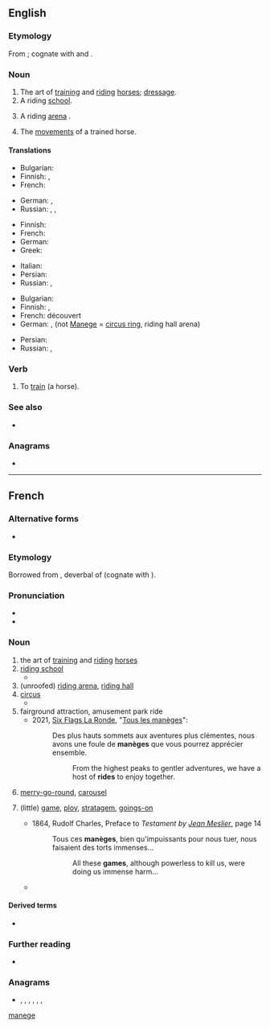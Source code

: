 {{also|manege|Manege|manége}}
==English==

===Etymology===
From {{bor|en|fr|manège}}; cognate with {{cog|fr|manier}} and {{cog|en|manage}}.

===Noun===
{{en-noun|~}}

# The art of [[train]]ing and [[ride|riding]] [[horse]]s; [[dressage]].
# A riding [[school]].
# {{lb|en|UK}} A riding [[arena]] {{gloss|enclosed, but usually unroofed area, in contradistinction to a [[riding hall]]}}.
# The [[movement]]s of a trained horse.

====Translations====
{{trans-top|art}}
* Bulgarian: {{t|bg|ездитно изкуство|n}}
* Finnish: {{t|fi|[[hevonen|hevosten]] [[koulutustaito|koulutus]]- [[ja]] [[ratsastustaito]]}}, {{t+|fi|dresyyri}}
* French: {{t+|fr|manège|m}}
{{trans-mid}}
* German: {{t|de|Dressierkunst|f}}, {{t|de|Reitkunst|f}}
* Russian: {{t|ru|[[иску́сство]] [[верхово́й]] [[езда|езды́]]|n}} {{qualifier|art of riding}}, {{t|ru|[[иску́сство]] [[дрессировка|дрессиро́вки]] [[лошадь|лошаде́й]]|n}} {{qualifier|art of training}}, {{t+|ru|мане́ж|m}}
{{trans-bottom}}

{{trans-top|school}}
* Finnish: {{t|fi|ratsastuskoulu}}
* French: {{t+|fr|manège|m}}
* German: {{t+|de|Reitschule|f}}
* Greek: {{t|el|σχολή ιππασίας|f|sc=Grek}}
{{trans-mid}}
* Italian: {{t+|it|maneggio|m}}
* Persian: {{t+|fa|مانژ|tr=mânež|sc=fa-Arab}}
* Russian: {{t|ru|[[шко́ла]] [[верхово́й]] [[езда|езды́]]|f}}, {{t+|ru|мане́ж|m}}
{{trans-bottom}}

{{trans-top|unroofed arena}}
* Bulgarian: {{t|bg|манеж|m}}
* Finnish: {{t|fi|ratsastuskenttä}}, {{t+|fi|kenttä}} {{q|1=note: {{m|fi|maneesi}} = (indoor) [[riding hall]]}}
* French: {{t+|fr|manège|m}} découvert
* German: {{t|de|Reitplatz}}, {{t|de|Reitbahn}} (not [[Manege]] = [[circus ring]], riding hall arena)
{{trans-mid}}
* Persian: {{t+|fa|مانژ|tr=mânež|sc=fa-Arab}}
* Russian: {{t+|ru|мане́ж|m}}, {{t+|ru|аре́на|f}}
{{trans-bottom}}

===Verb===
{{en-verb}}

# {{lb|en|transitive}} To [[train]] (a horse).

===See also===
* {{l|en|dressage}}

===Anagrams===
* {{anagrams|en|a=aeegmn|Meegan|menage|ménage}}

[[Category:English terms spelled with È|manege]]
{{c|en|Equestrianism}}

----

==French==

===Alternative forms===
* {{alt|fr|manége||obsolete}}

===Etymology===
Borrowed from {{bor|fr|it|maneggio}}, deverbal of {{m|it|maneggiare}} (cognate with {{cog|fr|manier}}).

===Pronunciation===
* {{fr-IPA}}
* {{audio|fr|LL-Q150 (fra)-DSwissK-manège.wav|Audio}}

===Noun===
{{fr-noun|m}}

# the art of [[training]] and [[riding]] [[horse]]s
# [[riding school]]
#* {{RQ:Proust Temps|volume=4|chapter=2|passage=Quelquefois j'en voyais telle ou telle arrêtée sur la plage, sans agrément et que pourtant bien des coïncidences semblaient certifier être la même que j'avais été désespéré de ne pouvoir approcher au moment où elle sortait avec ses amies du '''manège''' ou de l'école de gymnastique.|t=Sometimes I saw some girl resting upon the beach, devoid of charm, and yet apparently identified by various features as one whom I had been in despair at not being able to approach at the moment when she emerged with her friends from the '''riding school''' or gymnasium.|translator=C. K. Scott Moncrieff}}
# (unroofed) [[riding arena]], [[riding hall]]
# [[circus]]
#* {{RQ:Proust Temps|volume=7|chapter=4|passage=Qui n'a vu un vieux maître de '''manège''' cardiaque faire toutes les acrobaties auxquelles on n'aurait pu croire que son coeur résisterait une minute?|t=We have all seen an old '''circus''' performer with a weak heart accomplish acrobatic tricks which no one would believe his heart could stand.|translator=C.K. Scott Moncrieff}}
# fairground attraction, amusement park ride
#* 2021, [[:w:La Ronde (amusement park)|Six Flags La Ronde]], "[https://www.laronde.com/larondefr/things-to-do/all-rides Tous les manèges]":
#*: Des plus hauts sommets aux aventures plus clémentes, nous avons une foule de '''manèges''' que vous pourrez apprécier ensemble.
#*:: From the highest peaks to gentler adventures, we have a host of '''rides''' to enjoy together.
# {{lb|fr|specifically}} [[merry-go-round]], [[carousel]]
# {{lb|fr|figuratively}} (little) [[game]], [[ploy]], [[stratagem]], [[goings-on]]
#: {{syn|fr|jeu}}
#* 1864, Rudolf Charles, Preface to ''Testament by [[:w:Jean Meslier|Jean Meslier]]'', page 14
#*: Tous ces '''manèges''', bien qu'impuissants pour nous tuer, nous faisaient des torts immenses...
#*:: All these '''games''', although powerless to kill us, were doing us immense harm…
#* {{RQ:Proust Temps|volume=3|chapter=1|passage=Mais après trois jours, pour que le concierge ne pût se rendre compte de mon '''manège''', je m'en allai beaucoup plus loin, jusqu'à un point quelconque du parcours habituel de la duchesse.|t=But after the third day, so that the porter should not discover my '''stratagem''', I betook myself much farther afield, to some point upon the Duchess's usual route.|translator=C. K. Scott Moncrieff}}

====Derived terms====
* {{l|fr|manéger}}

===Further reading===
* {{R:TLFi}}

===Anagrams===
* {{l|fr|engame}}, {{l|fr|engamé}}, {{l|fr|magnée}}, {{l|fr|mangée}}, {{l|fr|Mégane}}, {{l|fr|ménage}}, {{l|fr|ménagé}}

{{C|fr|Amusement rides}}